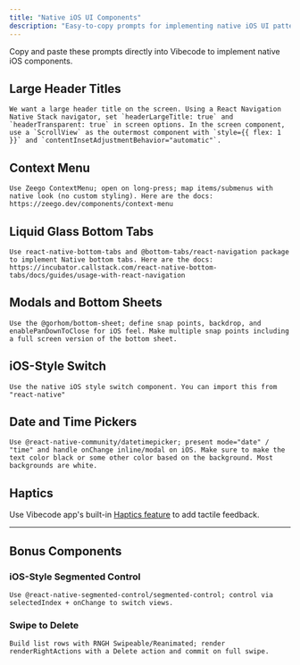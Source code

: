 ```yaml
---
title: "Native iOS UI Components"
description: "Easy-to-copy prompts for implementing native iOS UI patterns in your Vibecode apps"
---
```


Copy and paste these prompts directly into Vibecode to implement native iOS components.

## Large Header Titles

```text
We want a large header title on the screen. Using a React Navigation Native Stack navigator, set `headerLargeTitle: true` and `headerTransparent: true` in screen options. In the screen component, use a `ScrollView` as the outermost component with `style={{ flex: 1 }}` and `contentInsetAdjustmentBehavior="automatic"`.
```

## Context Menu

```text
Use Zeego ContextMenu; open on long-press; map items/submenus with native look (no custom styling). Here are the docs: https://zeego.dev/components/context-menu
```

## Liquid Glass Bottom Tabs

```text
Use react-native-bottom-tabs and @bottom-tabs/react-navigation package to implement Native bottom tabs. Here are the docs: https://incubator.callstack.com/react-native-bottom-tabs/docs/guides/usage-with-react-navigation
```

## Modals and Bottom Sheets

```text
Use the @gorhom/bottom-sheet; define snap points, backdrop, and enablePanDownToClose for iOS feel. Make multiple snap points including a full screen version of the bottom sheet.
```

## iOS-Style Switch

```text
Use the native iOS style switch component. You can import this from "react-native"
```

## Date and Time Pickers

```text
Use @react-native-community/datetimepicker; present mode="date" / "time" and handle onChange inline/modal on iOS. Make sure to make the text color black or some other color based on the background. Most backgrounds are white.
```

## Haptics

Use Vibecode app's built-in [Haptics feature](/Features/Haptics) to add tactile feedback.

---

## Bonus Components

### iOS-Style Segmented Control

```text
Use @react-native-segmented-control/segmented-control; control via selectedIndex + onChange to switch views.
```

### Swipe to Delete

```text
Build list rows with RNGH Swipeable/Reanimated; render renderRightActions with a Delete action and commit on full swipe.
```

